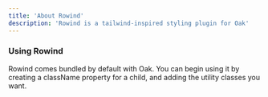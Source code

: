 ```yaml
---
title: 'About Rowind'
description: 'Rowind is a tailwind-inspired styling plugin for Oak'
---
```


### Using Rowind
Rowind comes bundled by default with Oak. You can begin using it by creating a className property for a child, and adding the utility classes you want.

